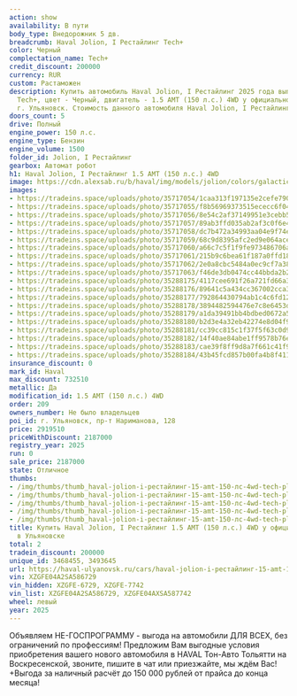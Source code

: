 ```yaml
---
action: show
availability: В пути
body_type: Внедорожник 5 дв.
breadcrumb: Haval Jolion, I Рестайлинг Tech+
color: Черный
complectation_name: Tech+
credit_discount: 200000
currency: RUR
custom: Растаможен
description: Купить автомобиль Haval Jolion, I Рестайлинг 2025 года выпуска, комплектация
  Tech+, цвет - Черный, двигатель - 1.5 AMT (150 л.с.) 4WD у официального дилера в
  г. Ульяновск. Стоимость данного автомобиля Haval Jolion, I Рестайлинг – 2187000
doors_count: 5
drive: Полный
engine_power: 150 л.с.
engine_type: Бензин
engine_volume: 1500
folder_id: Jolion, I Рестайлинг
gearbox: Автомат робот
h1: Haval Jolion, I Рестайлинг 1.5 AMT (150 л.с.) 4WD
image: https://cdn.alexsab.ru/b/haval/img/models/jolion/colors/galactic-black.webp
images:
- https://tradeins.space/uploads/photo/35717054/1caa313f197135e2cefe790ef21f9d19.jpg
- https://tradeins.space/uploads/photo/35717055/f8b56969373515ececc6f040339e94c3.jpg
- https://tradeins.space/uploads/photo/35717056/8e54c2af37149951e3cebb53a05ea535.jpg
- https://tradeins.space/uploads/photo/35717057/89ab3ffd035ab2af3c0f6e49367e29f1.jpg
- https://tradeins.space/uploads/photo/35717058/dc7b472a34993aa04e9f74efe7ac76ad.jpg
- https://tradeins.space/uploads/photo/35717059/68c9d8395afc2ed9e064ace17092f9fd.jpg
- https://tradeins.space/uploads/photo/35717060/a66c7c5f1f9fe973486706a9f862467a.jpg
- https://tradeins.space/uploads/photo/35717061/215b9c6bea61f187a0ffd18e6c15fa9a.jpg
- https://tradeins.space/uploads/photo/35717062/2e0a8cbc5484a0ec9cf7a38217e58648.jpg
- https://tradeins.space/uploads/photo/35717063/f46de3db0474cc44bbda2b2e9a6fb2f9.jpg
- https://tradeins.space/uploads/photo/35288175/4117cee691f26a721fd66a3f071588cb.jpg
- https://tradeins.space/uploads/photo/35288176/89641c5a434cc367002cca3bdf8dd4b0.jpg
- https://tradeins.space/uploads/photo/35288177/792864430794ab1c4c6fd125b02cf241.jpg
- https://tradeins.space/uploads/photo/35288178/3894482594476e7c8e6453dc263e0930.jpg
- https://tradeins.space/uploads/photo/35288179/a1da39491bb4bdbed0672a5aded8ff43.jpg
- https://tradeins.space/uploads/photo/35288180/b2d3e4a32eb42274e8d04f90b637866c.jpg
- https://tradeins.space/uploads/photo/35288181/cc39cc815c1f37f5f63c0d9abb125847.jpg
- https://tradeins.space/uploads/photo/35288182/14f40ae84abe1ff9578b76e9283477b3.jpg
- https://tradeins.space/uploads/photo/35288183/cae39f8ff9d8a7f661c41f964f681968.jpg
- https://tradeins.space/uploads/photo/35288184/43b45fcd857b00fa4b8f411b2563dd51.jpg
insurance_discount: 0
mark_id: Haval
max_discount: 732510
metallic: Да
modification_id: 1.5 AMT (150 л.с.) 4WD
order: 209
owners_number: Не было владельцев
poi_id: г. Ульяновск, пр-т Нариманова, 128
price: 2919510
priceWithDiscount: 2187000
registry_year: 2025
run: 0
sale_price: 2187000
state: Отличное
thumbs:
- /img/thumbs/thumb_haval-jolion-i-рестайлинг-15-amt-150-лс-4wd-tech-plus-черный-2025_f9d19_0.webp
- /img/thumbs/thumb_haval-jolion-i-рестайлинг-15-amt-150-лс-4wd-tech-plus-черный-2025_e94c3_1.webp
- /img/thumbs/thumb_haval-jolion-i-рестайлинг-15-amt-150-лс-4wd-tech-plus-черный-2025_ea535_2.webp
- /img/thumbs/thumb_haval-jolion-i-рестайлинг-15-amt-150-лс-4wd-tech-plus-черный-2025_e29f1_3.webp
- /img/thumbs/thumb_haval-jolion-i-рестайлинг-15-amt-150-лс-4wd-tech-plus-черный-2025_c76ad_4.webp
title: Купить Haval Jolion, I Рестайлинг 1.5 AMT (150 л.с.) 4WD у официального дилера
  в Ульяновске
total: 2
tradein_discount: 200000
unique_id: 3468455, 3493645
url: https://haval-ulyanovsk.ru/cars/haval-jolion-i-рестайлинг-15-amt-150-лс-4wd-tech-plus-черный-2025/
vin: XZGFE04A2SA586729
vin_hidden: XZGFE-6729, XZGFE-7742
vin_list: XZGFE04A2SA586729, XZGFE04AXSA587742
wheel: левый
year: 2025
---
```

<p>
 Объявляем НЕ-ГОСПРОГРАММУ - выгода на автомобили ДЛЯ ВСЕХ, без ограничений по профессиям! Предложим Вам выгодные условия приобретения вашего нового автомобиля в HAVAL Тон-Авто Тольятти на Воскресенской, звоните, пишите в чат или приезжайте, мы ждём Вас! +Выгода за наличный расчёт до 150 000 рублей от прайса до конца месяца!
</p>
<p>
</p>
<p>
</p>
